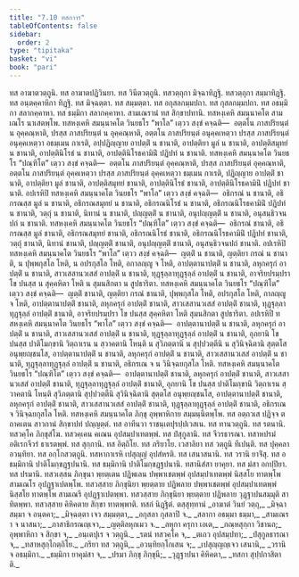 ```yaml
---
title: "7.10 ทสกวาร"
tableOfContents: false
sidebar:
  order: 2
type: "tipitaka"
basket: "vi"
book: "pari"
---
```



<DynamicBreadcrumb />

<Division number="330" book="pari">

<Paragraph number="1565" book="pari">
ทส อาฆาตวตฺถูนิ. ทส อาฆาตปฏิวินยา. ทส วินีตวตฺถูนิ. ทสวตฺถุกา มิจฺฉาทิฏฺฐิ. ทสวตฺถุกา สมฺมาทิฏฺฐิ. ทส อนฺตคฺคาหิกา ทิฏฺฐิ. ทส มิจฺฉตฺตา. ทส สมฺมตฺตา. ทส อกุสลกมฺมปถา. ทส กุสลกมฺมปถา. ทส อธมฺมิกา สลากคฺคาหา. ทส ธมฺมิกา สลากคฺคาหา. สามเณรานํ ทส สิกฺขาปทานิ. ทสหงฺเคหิ สมนฺนาคโต สามเณโร นาเสตพฺโพ.
</Paragraph>

<Paragraph number="1566" book="pari">
ทสหงฺเคหิ สมนฺนาคโต วินยธโร “พาโล” เตฺวว สงฺขํ คจฺฉติ—  อตฺตโน ภาสปริยนฺตํ น อุคฺคณฺหาติ, ปรสฺส ภาสปริยนฺตํ น อุคฺคณฺหาติ, อตฺตโน ภาสปริยนฺตํ อนุคฺคเหตฺวา ปรสฺส ภาสปริยนฺตํ อนุคฺคเหตฺวา อธมฺเมน กาเรติ, อปฺปฏิญฺญาย อาปตฺติํ น ชานาติ, อาปตฺติยา มูลํ น ชานาติ, อาปตฺติสมุทยํ น ชานาติ, อาปตฺตินิโรธํ น ชานาติ, อาปตฺตินิโรธคามินิํ ปฏิปทํ น ชานาติ.
</Paragraph>

<Paragraph number="1567" book="pari">
ทสหงฺเคหิ สมนฺนาคโต วินยธโร “ปณฺฑิโต” เตฺวว สงฺขํ คจฺฉติ—  อตฺตโน ภาสปริยนฺตํ อุคฺคณฺหาติ, ปรสฺส ภาสปริยนฺตํ อุคฺคณฺหาติ, อตฺตโน ภาสปริยนฺตํ อุคฺคเหตฺวา ปรสฺส ภาสปริยนฺตํ อุคฺคเหตฺวา ธมฺเมน กาเรติ, ปฏิญฺญาย อาปตฺติํ ชานาติ, อาปตฺติยา มูลํ ชานาติ, อาปตฺติสมุทยํ ชานาติ, อาปตฺตินิโรธํ ชานาติ, อาปตฺตินิโรธคามินิํ ปฏิปทํ ชานาติ.
</Paragraph>

<Paragraph number="1568" book="pari">
อปเรหิปิ ทสหงฺเคหิ สมนฺนาคโต วินยธโร “พาโล” เตฺวว สงฺขํ คจฺฉติ—  อธิกรณํ น ชานาติ, อธิกรณสฺส มูลํ น ชานาติ, อธิกรณสมุทยํ น ชานาติ, อธิกรณนิโรธํ น ชานาติ, อธิกรณนิโรธคามินิํ ปฏิปทํ น ชานาติ, วตฺถุํ น ชานาติ, นิทานํ น ชานาติ, ปญฺญตฺติํ น ชานาติ, อนุปญฺญตฺติํ น ชานาติ, อนุสนฺธิวจนปถํ น ชานาติ.
</Paragraph>

<Paragraph number="1569" book="pari">
ทสหงฺเคหิ สมนฺนาคโต วินยธโร “ปณฺฑิโต” เตฺวว สงฺขํ คจฺฉติ—  อธิกรณํ ชานาติ, อธิกรณสฺส มูลํ ชานาติ, อธิกรณสมุทยํ ชานาติ, อธิกรณนิโรธํ ชานาติ, อธิกรณนิโรธคามินิํ ปฏิปทํ ชานาติ, วตฺถุํ ชานาติ, นิทานํ ชานาติ, ปญฺญตฺติํ ชานาติ, อนุปญฺญตฺติํ ชานาติ, อนุสนฺธิวจนปถํ ชานาติ.
</Paragraph>

<Paragraph number="1570" book="pari">
อปเรหิปิ ทสหงฺเคหิ สมนฺนาคโต วินยธโร “พาโล” เตฺวว สงฺขํ คจฺฉติ—  ญตฺติํ น ชานาติ, ญตฺติยา กรณํ น ชานาติ, น ปุพฺพกุสโล โหติ, น อปรกุสโล โหติ, อกาลญฺญู จ โหติ, อาปตฺตานาปตฺติํ น ชานาติ, ลหุกครุกํ อาปตฺติํ น ชานาติ, สาวเสสานวเสสํ อาปตฺติํ น ชานาติ, ทุฏฺฐุลฺลาทุฏฺฐุลฺลํ อาปตฺติํ น ชานาติ, อาจริยปรมฺปรา โข ปนสฺส น สุคฺคหิตา โหติ น สุมนสิกตา น สูปธาริตา.
</Paragraph>

<Paragraph number="1571" book="pari">
ทสหงฺเคหิ สมนฺนาคโต วินยธโร “ปณฺฑิโต” เตฺวว สงฺขํ คจฺฉติ—  ญตฺติํ ชานาติ, ญตฺติยา กรณํ ชานาติ, ปุพฺพกุสโล โหติ, อปรกุสโล โหติ, กาลญฺญู จ โหติ, อาปตฺตานาปตฺติํ ชานาติ, ลหุกครุกํ อาปตฺติํ ชานาติ, สาวเสสานวเสสํ อาปตฺติํ ชานาติ, ทุฏฺฐุลฺลาทุฏฺฐุลฺลํ อาปตฺติํ ชานาติ, อาจริยปรมฺปรา โข ปนสฺส สุคฺคหิตา โหติ สุมนสิกตา สูปธาริตา.
</Paragraph>

<Paragraph number="1572" book="pari">
อปเรหิปิ ทสหงฺเคหิ สมนฺนาคโต วินยธโร “พาโล” เตฺวว สงฺขํ คจฺฉติ—  อาปตฺตานาปตฺติํ น ชานาติ, ลหุกครุกํ อาปตฺติํ น ชานาติ, สาวเสสานวเสสํ อาปตฺติํ น ชานาติ, ทุฏฺฐุลฺลาทุฏฺฐุลฺลํ อาปตฺติํ น ชานาติ, อุภยานิ โข ปนสฺส ปาติโมกฺขานิ วิตฺถาเรน น สฺวาคตานิ โหนฺติ น สุวิภตฺตานิ น สุปฺปวตฺตีนิ น สุวินิจฺฉิตานิ สุตฺตโส อนุพฺยญฺชนโส, อาปตฺตานาปตฺติํ น ชานาติ, ลหุกครุกํ อาปตฺติํ น ชานาติ, สาวเสสานวเสสํ อาปตฺติํ น ชานาติ, ทุฏฺฐุลฺลาทุฏฺฐุลฺลํ อาปตฺติํ น ชานาติ, อธิกรเณ จ น วินิจฺฉยกุสโล โหติ.
</Paragraph>

<Paragraph number="1573" book="pari">
ทสหงฺเคหิ สมนฺนาคโต วินยธโร “ปณฺฑิโต” เตฺวว สงฺขํ คจฺฉติ—  อาปตฺตานาปตฺติํ ชานาติ, ลหุกครุกํ อาปตฺติํ ชานาติ, สาวเสสานวเสสํ อาปตฺติํ ชานาติ, ทุฏฺฐุลฺลาทุฏฺฐุลฺลํ อาปตฺติํ ชานาติ, อุภยานิ โข ปนสฺส ปาติโมกฺขานิ วิตฺถาเรน สฺวาคตานิ โหนฺติ สุวิภตฺตานิ สุปฺปวตฺตีนิ สุวินิจฺฉิตานิ สุตฺตโส อนุพฺยญฺชนโส, อาปตฺตานาปตฺติํ ชานาติ, ลหุกครุกํ อาปตฺติํ ชานาติ, สาวเสสานวเสสํ อาปตฺติํ ชานาติ, ทุฏฺฐุลฺลาทุฏฺฐุลฺลํ อาปตฺติํ ชานาติ, อธิกรเณ จ วินิจฺฉยกุสโล โหติ.
</Paragraph>

<Paragraph number="1574" book="pari">
ทสหงฺเคหิ สมนฺนาคโต ภิกฺขุ อุพฺพาหิกาย สมฺมนฺนิตพฺโพ. ทส อตฺถวเส ปฏิจฺจ ตถาคเตน สาวกานํ สิกฺขาปทํ ปญฺญตฺตํ. ทส อาทีนวา ราชนฺเตปุรปฺปเวสเน. ทส ทานวตฺถูนิ. ทส รตนานิ. ทสวคฺโค ภิกฺขุสํโฆ. ทสวคฺเคน คเณน อุปสมฺปาเทตพฺพํ. ทส ปํสุกูลานิ. ทส จีวรธารณา. ทสาหปรมํ อติเรกจีวรํ ธาเรตพฺพํ. ทส สุกฺกานิ. ทส อิตฺถิโย. ทส ภริยาโย. เวสาลิยา ทส วตฺถูนิ ทีเปนฺติ. ทส ปุคฺคลา อวนฺทิยา. ทส อกฺโกสวตฺถูนิ. ทสหากาเรหิ เปสุญฺญํ อุปสํหรติ. ทส เสนาสนานิ. ทส วรานิ ยาจิํสุ. ทส อธมฺมิกานิ ปาติโมกฺขฏฺฐปนานิ. ทส ธมฺมิกานิ ปาติโมกฺขฏฺฐปนานิ. ทสานิสํสา ยาคุยา. ทส มํสา อกปฺปิยา. ทส ปรมานิ. ทสวเสฺสน ภิกฺขุนา พฺยตฺเตน ปฏิพเลน ปพฺพาเชตพฺพํ อุปสมฺปาเทตพฺพํ นิสฺสโย ทาตพฺโพ สามเณโร อุปฏฺฐาเปตพฺโพ. ทสวสฺสาย ภิกฺขุนิยา พฺยตฺตาย ปฏิพลาย ปพฺพาเชตพฺพํ อุปสมฺปาเทตพฺพํ นิสฺสโย ทาตพฺโพ สามเณรี อุปฏฺฐาเปตพฺพา. ทสวสฺสาย ภิกฺขุนิยา พฺยตฺตาย ปฏิพลาย วุฏฺฐาปนสมฺมุติ สาทิตพฺพา. ทสวสฺสาย คิหิคตาย สิกฺขา ทาตพฺพาติ.

</Paragraph>
</Division>

<Paragraph number="1575" type="center" book="pari">
ทสกํ นิฏฺฐิตํ.



</Paragraph>

<Paragraph number="1576" type="center" book="pari">
ตสฺสุทฺทานํ


</Paragraph>

<Paragraph number="1577" type="verses" book="pari">
_อาฆาตํ วินยํ วตฺถุ,_  
_มิจฺฉา สมฺมา จ อนฺตคา;_  
_มิจฺฉตฺตา เจว สมฺมตฺตา,_  
_อกุสลา กุสลาปิ จ._  

</Paragraph>

<Paragraph number="1578" type="verses" book="pari">
_สลากา อธมฺมา ธมฺมา,_  
_สามเณรา จ นาสนา;_  
_ภาสาธิกรณญฺเจว,_  
_ญตฺติลหุกเมว จ._  

</Paragraph>

<Paragraph number="1579" type="verses" book="pari">
_ลหุกา ครุกา เอเต,_  
_กณฺหสุกฺกา วิชานถ;_  
อุพฺพาหิกา จ สิกฺขา จ,_  
_อนฺเตปุเร จ วตฺถูนิ._  

</Paragraph>

<Paragraph number="1580" type="verses" book="pari">
_รตนํ ทสวคฺโค จ,_  
_ตเถว อุปสมฺปทา;_  
_ปํสุกูลธารณา จ,_  
_ทสาหสุกฺไกตฺถิโย._  

</Paragraph>

<Paragraph number="1581" type="verses" book="pari">
_ภริยา ทส วตฺถูนิ,_  
_อวนฺทิยกฺโกเสน จ;_  
_เปสุญฺญญฺเจว เสนานิ,_  
_วรานิ จ อธมฺมิกา._  

</Paragraph>

<Paragraph number="1582" type="verses" book="pari">
_ธมฺมิกา ยาคุมํสา จ,_  
_ปรมา ภิกฺขุ ภิกฺขุนี;_  
_วุฏฺฐาปนา คิหิคตา,_  
_ทสกา สุปฺปกาสิตาติ._
</Paragraph>